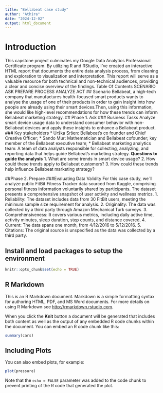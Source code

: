 ```yaml
---
title: "Bellabeat case study"
author: "Athira"
date: "2024-12-02"
output: html_document
---
```

# Introduction
This capstone project culminates my Google Data Analytics Professional Certificate program. By utilizing R and RStudio, I've created an interactive HTML report that documents the entire data analysis process, from cleaning and exploration to visualization and interpretation. This report will serve as a valuable resource for both technical and non-technical audiences, providing a clear and concise overview of the findings.
Table Of Contents
SCENARIO
ASK
PREPARE
PROCESS
ANALYZE
ACT
## Scenario
Bellabeat, a high-tech company that manufactures health-focused smart products wants to analyse the usage of one of their products in order to gain insight into how people are already using their smart devices.Then, using this information, she would like high-level recommendations for how these trends can inform Bellabeat marketing strategy.
## Phase 1. Ask
### Business Tasks
Analyze smart device usage data to understand consumer behavior with non-Bellabeat devices and apply these insights to enhance a Bellabeat product.
### Key stakeholders
* Urška Sršen: Bellabeat’s co founder and Chief Creative Officer;
* Sando Mur: Mathematician and Bellabeat cofounder; key member of the Bellabeat executive team;
* Bellabeat marketing analytics team: A team of data analysts responsible for collecting, analyzing, and reporting data that helps guide Bellabeat’s marketing strategy.
**Questions to guide the analysis**
1. What are some trends in smart device usage?
2. How could these trends apply to Bellabeat customers?
3. How could these trends help influence Bellabeat marketing strategy?

##Phase 2. Prepare
###Evaluating Data Validity
For this case study, we'll analyze public FitBit Fitness Tracker data sourced from Kaggle, comprising personal fitness information voluntarily shared by participants. The dataset presents a comprehensive snapshot of user activity and wellness metrics.
1. Reliability: The dataset includes data from 30 FitBit users, meeting the minimum sample size requirement for analysis.
2. Originality: The data was collected by a third party through Amazon Mechanical Turk surveys.
3. Comprehensiveness: It covers various metrics, including daily active time, activity minutes, sleep duration, step counts, and distance covered.
4. Current: The data spans one month, from 4/12/2016 to 5/12/2016.
5. Citations: The original source is unspecified as the data was collected by a third party.

## Install and load packages to setup the environment

```r
knitr::opts_chunk$set(echo = TRUE)
```

## R Markdown

This is an R Markdown document. Markdown is a simple formatting syntax for authoring HTML, PDF, and MS Word documents. For more details on using R Markdown see <http://rmarkdown.rstudio.com>.

When you click the **Knit** button a document will be generated that includes both content as well as the output of any embedded R code chunks within the document. You can embed an R code chunk like this:

```r
summary(cars)
```

## Including Plots

You can also embed plots, for example:

```r
plot(pressure)
```

Note that the `echo = FALSE` parameter was added to the code chunk to prevent printing of the R code that generated the plot.
